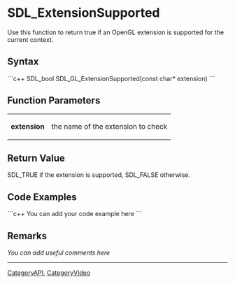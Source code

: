 <!-- pragma section-numbers off -->
<!-- pragma disable-camelcase -->

= SDL_ExtensionSupported =
Use this function to return true if an OpenGL extension is supported for the current context.


== Syntax ==
```c++
SDL_bool SDL_GL_ExtensionSupported(const char* extension)
```

== Function Parameters ==
{|
|'''extension'''
|the name of the extension to check
|}

== Return Value ==
SDL_TRUE if the extension is supported, SDL_FALSE otherwise. 

== Code Examples ==
```c++
You can add your code example here
```

== Remarks ==
''You can add useful comments here''


----
[[CategoryAPI]], [[CategoryVideo]]

